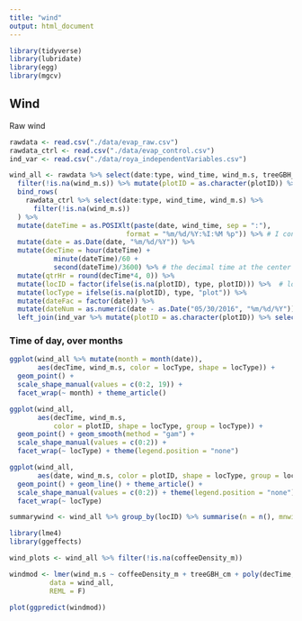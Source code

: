 ```yaml
---
title: "wind"
output: html_document
---
```


```r

library(tidyverse)
library(lubridate)
library(egg)
library(mgcv)

```

## Wind

Raw wind

```r
rawdata <- read.csv("./data/evap_raw.csv")
rawdata_ctrl <- read.csv("./data/evap_control.csv")
ind_var <- read.csv("./data/roya_independentVariables.csv")

wind_all <- rawdata %>% select(date:type, wind_time, wind_m.s, treeGBH_cm) %>%
  filter(!is.na(wind_m.s)) %>% mutate(plotID = as.character(plotID)) %>%
  bind_rows(
    rawdata_ctrl %>% select(date:type, wind_time, wind_m.s) %>%
      filter(!is.na(wind_m.s))
  ) %>%
  mutate(dateTime = as.POSIXlt(paste(date, wind_time, sep = ":"), 
                             format = "%m/%d/%Y:%I:%M %p")) %>% # I convert the time and date columns to r formats
  mutate(date = as.Date(date, "%m/%d/%Y")) %>%
  mutate(decTime = hour(dateTime) + 
           minute(dateTime)/60 + 
           second(dateTime)/3600) %>% # the decimal time at the center of the drying period
  mutate(qtrHr = round(decTime*4, 0)) %>%
  mutate(locID = factor(ifelse(is.na(plotID), type, plotID))) %>%  # locID and locType are just to help with plotting
  mutate(locType = ifelse(is.na(plotID), type, "plot")) %>%
  mutate(dateFac = factor(date)) %>%
  mutate(dateNum = as.numeric(date - as.Date("05/30/2016", "%m/%d/%Y"))) %>% 
  left_join(ind_var %>% mutate(plotID = as.character(plotID)) %>% select(-wind_m.s), by = "plotID")

```

### Time of day, over months

```r

ggplot(wind_all %>% mutate(month = month(date)), 
       aes(decTime, wind_m.s, color = locType, shape = locType)) + 
  geom_point() + 
  scale_shape_manual(values = c(0:2, 19)) + 
  facet_wrap(~ month) + theme_article()

```

```r
ggplot(wind_all, 
       aes(decTime, wind_m.s, 
           color = plotID, shape = locType, group = locType)) + 
  geom_point() + geom_smooth(method = "gam") + 
  scale_shape_manual(values = c(0:2)) + 
  facet_wrap(~ locType) + theme(legend.position = "none")

```

```r
ggplot(wind_all, 
       aes(date, wind_m.s, color = plotID, shape = locType, group = locID)) + 
  geom_point() + geom_line() + theme_article() + 
  scale_shape_manual(values = c(0:2)) + theme(legend.position = "none") +
  facet_wrap(~ locType)

summarywind <- wind_all %>% group_by(locID) %>% summarise(n = n(), mnwind = mean(wind_m.s))

```

```r
library(lme4)
library(ggeffects)

wind_plots <- wind_all %>% filter(!is.na(coffeeDensity_m))

windmod <- lmer(wind_m.s ~ coffeeDensity_m + treeGBH_cm + poly(decTime, 2) + (1|dateFac),
          data = wind_all, 
          REML = F)

plot(ggpredict(windmod))

```